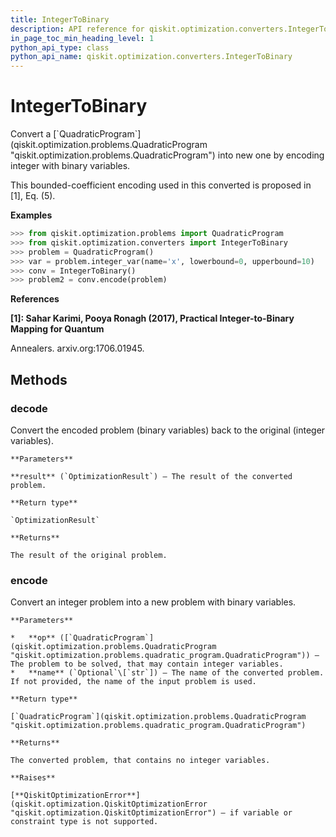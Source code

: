 ```yaml
---
title: IntegerToBinary
description: API reference for qiskit.optimization.converters.IntegerToBinary
in_page_toc_min_heading_level: 1
python_api_type: class
python_api_name: qiskit.optimization.converters.IntegerToBinary
---
```


# IntegerToBinary

<Class id="qiskit.optimization.converters.IntegerToBinary" isDedicatedPage={true} github="https://github.com/qiskit-community/qiskit-aqua/tree/stable/0.7/qiskit/optimization/converters/integer_to_binary.py" signature="IntegerToBinary" modifiers="class">
  Convert a [`QuadraticProgram`](qiskit.optimization.problems.QuadraticProgram "qiskit.optimization.problems.QuadraticProgram") into new one by encoding integer with binary variables.

  This bounded-coefficient encoding used in this converted is proposed in \[1], Eq. (5).

  **Examples**

  ```python
  >>> from qiskit.optimization.problems import QuadraticProgram
  >>> from qiskit.optimization.converters import IntegerToBinary
  >>> problem = QuadraticProgram()
  >>> var = problem.integer_var(name='x', lowerbound=0, upperbound=10)
  >>> conv = IntegerToBinary()
  >>> problem2 = conv.encode(problem)
  ```

  **References**

  **\[1]: Sahar Karimi, Pooya Ronagh (2017), Practical Integer-to-Binary Mapping for Quantum**

  Annealers. arxiv.org:1706.01945.

  ## Methods

  <span id="integertobinary-decode" />

  ### decode

  <Function id="qiskit.optimization.converters.IntegerToBinary.decode" signature="IntegerToBinary.decode(result)">
    Convert the encoded problem (binary variables) back to the original (integer variables).

    **Parameters**

    **result** (`OptimizationResult`) – The result of the converted problem.

    **Return type**

    `OptimizationResult`

    **Returns**

    The result of the original problem.
  </Function>

  <span id="integertobinary-encode" />

  ### encode

  <Function id="qiskit.optimization.converters.IntegerToBinary.encode" signature="IntegerToBinary.encode(op, name=None)">
    Convert an integer problem into a new problem with binary variables.

    **Parameters**

    *   **op** ([`QuadraticProgram`](qiskit.optimization.problems.QuadraticProgram "qiskit.optimization.problems.quadratic_program.QuadraticProgram")) – The problem to be solved, that may contain integer variables.
    *   **name** (`Optional`\[`str`]) – The name of the converted problem. If not provided, the name of the input problem is used.

    **Return type**

    [`QuadraticProgram`](qiskit.optimization.problems.QuadraticProgram "qiskit.optimization.problems.quadratic_program.QuadraticProgram")

    **Returns**

    The converted problem, that contains no integer variables.

    **Raises**

    [**QiskitOptimizationError**](qiskit.optimization.QiskitOptimizationError "qiskit.optimization.QiskitOptimizationError") – if variable or constraint type is not supported.
  </Function>
</Class>

